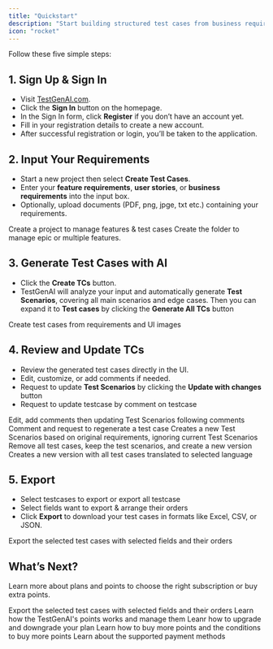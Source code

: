 ```yaml
---
title: "Quickstart"
description: "Start building structured test cases from business requirements in minutes"
icon: "rocket"
---
```


Follow these five simple steps:

## 1. Sign Up & Sign In

- Visit [TestGenAI.com](http://TestGenAI.com).
- Click the **Sign In** button on the homepage.
- In the Sign In form, click **Register** if you don’t have an account yet.
- Fill in your registration details to create a new account.
- After successful registration or login, you’ll be taken to the application.

## 2. Input Your Requirements

- Start a new project then select **Create Test Cases**.
- Enter your **feature requirements**, **user stories**, or **business requirements** into the input box.
- Optionally, upload documents (PDF, png, jpge, txt etc.) containing your requirements.

<CardGroup cols={2}>
  <Card title="Create Project" icon="folder-open" href="/using-testgenai/CreatingaNewProject">
    Create a project to manage features & test cases
  </Card>
  <Card title="Modules" icon="folder" href="/using-testgenai/CreatingModules">
    Create the folder to manage epic or multiple features.
  </Card>
</CardGroup>

## 3. Generate Test Cases with AI

- Click the **Create TCs** button.
- TestGenAI will analyze your input and automatically generate **Test Scenarios**, covering all main scenarios and edge cases. Then you can expand it to **Test cases** by clicking the **Generate All TCs** button

<CardGroup cols={1}>
  <Card title="Create Test cases" icon="wand-magic-sparkles" href="/using-testgenai/CreatingTestCases">
    Create test cases from requirements and UI images
  </Card>
</CardGroup>

## 4.  Review and Update TCs

- Review the generated test cases directly in the UI.
- Edit, customize, or add comments if needed.
- Request to update **Test Scenarios** by clicking the **Update with changes** button
- Request to update testcase by comment on testcase

<CardGroup cols={2}>
  <Card title="Update With Changes" icon="file-pen" href="/using-testgenai/UpdateWithChanges">
    Edit, add comments then updating Test Scenarios following comments
  </Card>
  <Card title="Update Testcase" icon="sliders" href="/using-testgenai/UpdateTestCase">
    Comment and request to regenerate a test case
  </Card>
  <Card title="Rebuild Test Scenarios" icon="repeat" href="/using-testgenai/RebuildScenarios">
    Creates a  new Test Scenarios based on original requirements, ignoring current Test Scenarios
  </Card>
  <Card title="Clone Scenarios" icon="copy" href="/using-testgenai/CloneScenarios">
    Remove all test cases, keep the test scenarios, and create a new version
  </Card>
  <Card title="Translate" icon="language" href="/using-testgenai/Translate">
    Creates a new version with all test cases translated to selected language
  </Card>
</CardGroup>

## 5. Export

- Select testcases to export or export all testcase
- Select fields want to export & arrange their orders
- Click **Export** to download your test cases in formats like Excel, CSV, or JSON.

<CardGroup cols={1}>
  <Card title="Export" icon="file-arrow-down" href="/using-testgenai/Export">
    Export the selected test cases with selected fields and their orders
  </Card>
</CardGroup>

## What’s Next?

Learn more about plans and points to choose the right subscription or buy extra points.

<CardGroup cols={2}>
  <Card title="Plan Overview" icon="comment-dollar" href="/plan-and-points/plan-overview">
    Export the selected test cases with selected fields and their orders
  </Card>
  <Card title="How Points Work" icon="lightbulb" href="/plan-and-points/how-points-work">
    Learn how the TestGenAI's points works and manage them
  </Card>
  <Card title="Upgrade and Downgrade" icon="crown" href="/plan-and-points/upgrade-downgrade">
    Leanr how to upgrade and downgrade your plan
  </Card>
  <Card title="Buying More Points" icon="square-plus" href="/plan-and-pointsbuying-more-points">
    Learn how to buy more points and the conditions to buy more points
  </Card>
  <Card title="Payment Methods" icon="credit-card" href="/plan-and-points/payment-methods">
    Learn about the supported payment methods
  </Card>
</CardGroup>